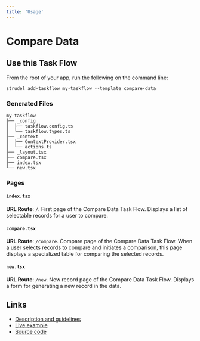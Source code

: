 ```yaml
---
title: 'Usage'
---
```


# Compare Data

## Use this Task Flow

From the root of your app, run the following on the command line:

```
strudel add-taskflow my-taskflow --template compare-data
```

### Generated Files

```
my-taskflow
├── _config
│  ├── taskflow.config.ts
│  └── taskflow.types.ts
├── _context
│  ├── ContextProvider.tsx
│  └── actions.ts
├── _layout.tsx
├── compare.tsx
├── index.tsx
└── new.tsx
```

### Pages

#### `index.tsx`

**URL Route**: `/`. First page of the Compare Data Task Flow. Displays a list of selectable records for a user to compare.

#### `compare.tsx`

**URL Route**: `/compare`. Compare page of the Compare Data Task Flow. When a user selects records to compare and initiates a comparison, this page displays a specialized table for comparing the selected records.

#### `new.tsx`

**URL Route**: `/new`. New record page of the Compare Data Task Flow. Displays a form for generating a new record in the data.

## Links

- [Description and guidelines](https://strudel.science/design-system/task-flows/compare-data/)
- [Live example](https://strudel.science/strudel-kit/#/compare-data)
- [Source code](https://github.com/strudel-science/strudel-kit/tree/main/strudel-taskflows/src/pages/compare-data)